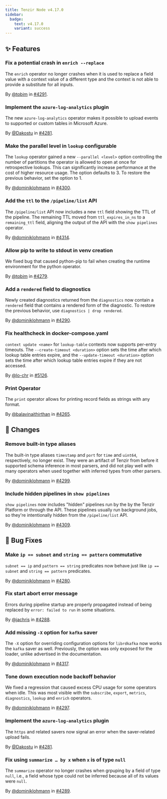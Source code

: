 ```yaml
---
title: Tenzir Node v4.17.0
sidebar:
  badge:
    text: v4.17.0
    variant: success
---
```


## ✨ Features

### Fix a potential crash in `enrich --replace`

The `enrich` operator no longer crashes when it is used to replace a field value with a context value of a different type and the context is not able to provide a substitute for all inputs.

By [@tobim](https://github.com/tobim) in [#4291](https://github.com/tenzir/tenzir/pull/4291).

### Implement the `azure-log-analytics` plugin

The new `azure-log-analytics` operator makes it possible to upload events to
supported or custom tables in Microsoft Azure.

By [@Dakostu](https://github.com/Dakostu) in [#4281](https://github.com/tenzir/tenzir/pull/4281).

### Make the parallel level in `lookup` configurable

The `lookup` operator gained a new `--parallel <level>` option controlling the
number of partitions the operator is allowed to open at once for retrospective
lookups. This can significantly increase performance at the cost of higher
resource usage. The option defaults to 3. To restore the previous behavior, set
the option to 1.

By [@dominiklohmann](https://github.com/dominiklohmann) in [#4300](https://github.com/tenzir/tenzir/pull/4300).

### Add the `ttl` to the `/pipeline/list` API

The `/pipeline/list` API now includes a new `ttl` field showing the TTL of the
pipeline. The remaining TTL moved from `ttl_expires_in_ns` to a `remaining_ttl`
field, aligning the output of the API with the `show pipelines` operator.

By [@dominiklohmann](https://github.com/dominiklohmann) in [#4314](https://github.com/tenzir/tenzir/pull/4314).

### Allow pip to write to stdout in venv creation

We fixed bug that caused python-pip to fail when creating the runtime
environment for the python operator.

By [@tobim](https://github.com/tobim) in [#4279](https://github.com/tenzir/tenzir/pull/4279).

### Add a `rendered` field to diagnostics

Newly created diagnostics returned from the `diagnostics` now contain a
`rendered` field that contains a rendered form of the diagnostic. To restore the
previous behavior, use `diagnostics | drop rendered`.

By [@dominiklohmann](https://github.com/dominiklohmann) in [#4290](https://github.com/tenzir/tenzir/pull/4290).

### Fix healthcheck in docker-compose.yaml

`context update <name>` for `lookup-table` contexts now supports per-entry
timeouts. The `--create-timeout <duration>` option sets the time after which
lookup table entries expire, and the `--update-timeout <duration>` option sets
the time after which lookup table entries expire if they are not accessed.

By [@lo-chr](https://github.com/lo-chr) in [#5126](https://github.com/tenzir/tenzir/pull/5126).

### Print Operator

The `print` operator allows for printing record fields as strings with any
format.

By [@balavinaithirthan](https://github.com/balavinaithirthan) in [#4265](https://github.com/tenzir/tenzir/pull/4265).

## 🔄 Changes

### Remove built-in type aliases

The built-in type aliases `timestamp` and `port` for `time` and `uint64`,
respectively, no longer exist. They were an artifact of Tenzir from before it
supported schema inference in most parsers, and did not play well with many
operators when used together with inferred types from other parsers.

By [@dominiklohmann](https://github.com/dominiklohmann) in [#4299](https://github.com/tenzir/tenzir/pull/4299).

### Include hidden pipelines in `show pipelines`

`show pipelines` now includes "hidden" pipelines run by the by the Tenzir
Platform or through the API. These pipelines usually run background jobs, so
they're intentionally hidden from the `/pipeline/list` API.

By [@dominiklohmann](https://github.com/dominiklohmann) in [#4309](https://github.com/tenzir/tenzir/pull/4309).

## 🐛 Bug Fixes

### Make `ip == subnet` and `string == pattern` commutative

`subnet == ip` and `pattern == string` predicates now behave just like `ip ==
subnet` and `string == pattern` predicates.

By [@dominiklohmann](https://github.com/dominiklohmann) in [#4280](https://github.com/tenzir/tenzir/pull/4280).

### Fix start abort error message

Errors during pipeline startup are properly propagated instead of being replaced
by `error: failed to run` in some situations.

By [@jachris](https://github.com/jachris) in [#4288](https://github.com/tenzir/tenzir/pull/4288).

### Add missing `-X` option for `kafka` saver

The `-X` option for overriding configuration options for `librdkafka` now works
the `kafka` saver as well. Previously, the option was only exposed for the
loader, unlike advertised in the documentation.

By [@dominiklohmann](https://github.com/dominiklohmann) in [#4317](https://github.com/tenzir/tenzir/pull/4317).

### Tone down execution node backoff behavior

We fixed a regression that caused excess CPU usage for some operators when idle.
This was most visible with the `subscribe`, `export`, `metrics`, `diagnostics`,
`lookup` and `enrich` operators.

By [@dominiklohmann](https://github.com/dominiklohmann) in [#4297](https://github.com/tenzir/tenzir/pull/4297).

### Implement the `azure-log-analytics` plugin

The `https` and related savers now signal an error when the saver-related
upload fails.

By [@Dakostu](https://github.com/Dakostu) in [#4281](https://github.com/tenzir/tenzir/pull/4281).

### Fix using `summarize … by x` when `x` is of type `null`

The `summarize` operator no longer crashes when grpuping by a field of type
`null`, i.e., a field whose type could not be inferred because all of its values
were `null`.

By [@dominiklohmann](https://github.com/dominiklohmann) in [#4289](https://github.com/tenzir/tenzir/pull/4289).